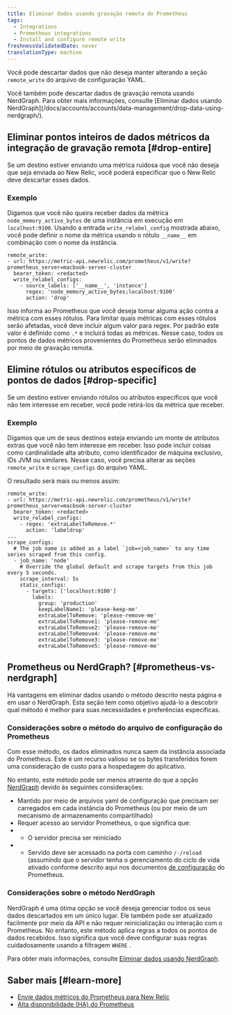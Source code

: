 ```yaml
---
title: Eliminar dados usando gravação remota do Prometheus
tags:
  - Integrations
  - Prometheus integrations
  - Install and configure remote write
freshnessValidatedDate: never
translationType: machine
---
```


Você pode descartar dados que não deseja manter alterando a seção `remote_write` do arquivo de configuração YAML.

<Callout variant="tip">
  Você também pode descartar dados de gravação remota usando NerdGraph. Para obter mais informações, consulte [Eliminar dados usando NerdGraph](/docs/accounts/accounts/data-management/drop-data-using-nerdgraph/).
</Callout>

## Eliminar pontos inteiros de dados métricos da integração de gravação remota [#drop-entire]

Se um destino estiver enviando uma métrica ruidosa que você não deseja que seja enviada ao New Relic, você poderá especificar que o New Relic deve descartar esses dados.

### Exemplo

Digamos que você não queira receber dados da métrica `node_memory_active_bytes` de uma instância em execução em `localhost:9100`. Usando a entrada `write_relabel_config` mostrada abaixo, você pode definir o nome da métrica usando o rótulo `__name__` em combinação com o nome da instância.

```
remote_write:
- url: https://metric-api.newrelic.com/prometheus/v1/write?prometheus_server=macbook-server-cluster
  bearer_token: <redacted>
  write_relabel_configs:
    - source_labels: ['__name__', 'instance']
      regex: 'node_memory_active_bytes;localhost:9100'
      action: 'drop'
```

Isso informa ao Prometheus que você deseja tomar alguma ação contra a métrica com esses rótulos. Para limitar quais métricas com esses rótulos serão afetadas, você deve incluir algum valor para regex. Por padrão este valor é definido como `.*` e incluirá todas as métricas. Nesse caso, todos os pontos de dados métricos provenientes do Prometheus serão eliminados por meio de gravação remota.

## Elimine rótulos ou atributos específicos de pontos de dados [#drop-specific]

Se um destino estiver enviando rótulos ou atributos específicos que você não tem interesse em receber, você pode retirá-los da métrica que receber.

### Exemplo

Digamos que um de seus destinos esteja enviando um monte de atributos extras que você não tem interesse em receber. Isso pode incluir coisas como cardinalidade alta atributo, como identificador de máquina exclusivo, IDs JVM ou similares. Nesse caso, você precisa alterar as seções `remote_write` e `scrape_configs` do arquivo YAML.

O resultado será mais ou menos assim:

```
remote_write:
- url: https://metric-api.newrelic.com/prometheus/v1/write?prometheus_server=macbook-server-cluster
  bearer_token: <redacted>
  write_relabel_configs:
    - regex: 'extraLabelToRemove.*'
      action: 'labeldrop'
...
scrape_configs:
  # The job name is added as a label `job=<job_name>` to any time series scraped from this config.
  - job_name: 'node'
    # Override the global default and scrape targets from this job every 5 seconds.
    scrape_interval: 5s
    static_configs:
      - targets: ['localhost:9100']
        labels:
          group: 'production'
          keepLabelName1: 'please-keep-me'
          extraLabelToRemove: 'please-remove-me'
          extraLabelToRemove1: 'please-remove-me'
          extraLabelToRemove2: 'please-remove-me'
          extraLabelToRemove4: 'please-remove-me'
          extraLabelToRemove3: 'please-remove-me'
          extraLabelToRemove5: 'please-remove-me'
```

## Prometheus ou NerdGraph? [#prometheus-vs-nerdgraph]

Há vantagens em eliminar dados usando o método descrito nesta página e em usar o NerdGraph. Esta seção tem como objetivo ajudá-lo a descobrir qual método é melhor para suas necessidades e preferências específicas.

### Considerações sobre o método do arquivo de configuração do Prometheus

Com esse método, os dados eliminados nunca saem da instância associada do Prometheus. Este é um recurso valioso se os bytes transferidos forem uma consideração de custo para a hospedagem do aplicativo.

No entanto, este método pode ser menos atraente do que a opção [NerdGraph](/docs/accounts/accounts/data-management/drop-data-using-nerdgraph/) devido às seguintes considerações:

* Mantido por meio de arquivos yaml de configuração que precisam ser carregados em cada instância do Prometheus (ou por meio de um mecanismo de armazenamento compartilhado)
* Requer acesso ao servidor Prometheus, o que significa que:
* * O servidor precisa ser reiniciado
* * Servido deve ser acessado na porta com caminho `/-/reload` (assumindo que o servidor tenha o gerenciamento do ciclo de vida ativado conforme descrito aqui nos documentos [de configuração](https://prometheus.io/docs/prometheus/latest/configuration/configuration/#configuration) do Prometheus.

### Considerações sobre o método NerdGraph

NerdGraph é uma ótima opção se você deseja gerenciar todos os seus dados descartados em um único lugar. Ele também pode ser atualizado facilmente por meio da API e não requer reinicialização ou interação com o Prometheus. No entanto, este método aplica regras a todos os pontos de dados recebidos. Isso significa que você deve configurar suas regras cuidadosamente usando a filtragem `WHERE` .

Para obter mais informações, consulte [Eliminar dados usando NerdGraph](/docs/accounts/accounts/data-management/drop-data-using-nerdgraph/).

## Saber mais [#learn-more]

* [Envie dados métricos do Prometheus para New Relic](/docs/integrations/prometheus-integrations/get-started/send-prometheus-metric-data-new-relic/)
* [Alta disponibilidade (HA) do Prometheus](/docs/integrations/prometheus-integrations/install-configure/prometheus-high-availability-ha/)